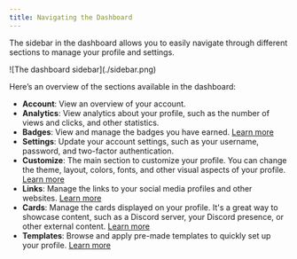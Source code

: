 ```yaml
---
title: Navigating the Dashboard
---
```


The sidebar in the dashboard allows you to easily navigate through different sections to manage your profile and settings.

<div style={{ float: 'left', marginRight: '2rem' }}>
  ![The dashboard sidebar](./sidebar.png)
</div>

Here’s an overview of the sections available in the dashboard:

* **Account**: View an overview of your account.
* **Analytics**: View analytics about your profile, such as the number of views and clicks, and other statistics.
* **Badges**: View and manage the badges you have earned. [Learn more](/badges/)
* **Settings**: Update your account settings, such as your username, password, and two-factor authentication.
* **Customize**: The main section to customize your profile. You can change the theme, layout, colors, fonts, and other visual aspects of your profile. [Learn more](/customize/)
* **Links**: Manage the links to your social media profiles and other websites. [Learn more](/links/)
* **Cards**: Manage the cards displayed on your profile. It's a great way to showcase content, such as a Discord server, your Discord presence, or other external content. [Learn more](/cards/)
* **Templates**: Browse and apply pre-made templates to quickly set up your profile. [Learn more](/templates/)
<br /><br /><br />